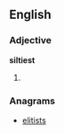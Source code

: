==English==

===Adjective===
'''siltiest'''

# {{superlative of|[[silty]]}}

===Anagrams===
* [[elitists#English|elitists]]